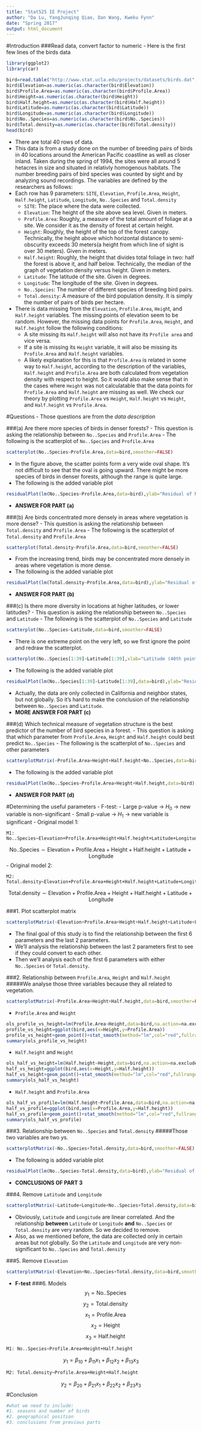 ```yaml
---
title: "Stat525 IE Project"
author: "Da Lu, YangJunqing Qiao, Dan Wang, Kweku Fynn"
date: "Spring 2017"
output: html_document
---
```

#Introduction
###Read data, convert factor to numeric
- Here is the first few lines of the birds data
```r
library(ggplot2)
library(car)

bird=read.table("http://www.stat.ucla.edu/projects/datasets/birds.dat",header=TRUE,sep=",",fill=TRUE)
bird$Elevation=as.numeric(as.character(bird$Elevation))
bird$Profile.Area=as.numeric(as.character(bird$Profile.Area))
bird$Height=as.numeric(as.character(bird$Height))
bird$Half.height=as.numeric(as.character(bird$Half.height))
bird$Latitude=as.numeric(as.character(bird$Latitude))
bird$Longitude=as.numeric(as.character(bird$Longitude))
bird$No..Species=as.numeric(as.character(bird$No..Species))
bird$Total.density=as.numeric(as.character(bird$Total.density))
head(bird)
```

- There are total 40 rows of data.
- This data is from a study done on the number of breeding pairs of birds in 40 locations around the American Pacific coastline as well as closer inland. Taken during the spring of 1994, the sites were all around 5 hetacres in size and situated in relativly homogenous habitats. The number breeding pairs of bird species was counted by sight and by analyzing sound recordings. The variables are defined by the researchers as follows:
- Each row has 9 parameters: `SITE`, `Elevation`, `Profile.Area`, `Height`, `Half.height`, `Latitude`, `Longitude`, `No..Species` and `Total.density`
    - `SITE`: The place where the data were collected.
    - `Elevation`: The height of the site above sea level. Given in meters.
    - `Profile.Area`: Roughly, a measure of the total amount of foliage at a site. We consider it as the density of forest at certain height.
    - `Height`: Roughly, the height of the top of the forest canopy. Technically, the height above which horizontal distance to semi-obscurity exceeds 30 meters(a height from which line of sight is over 30 meters). Given in meters.
    - `Half.height`: Roughly, the height that divides total foliage in two: half the forest is above it, and half below. Technically, the median of the graph of vegetation density versus height. Given in meters.
    - `Latitude`: The latitude of the site. Given in degrees.
    - `Longitude`: The longitude of the site. Given in degrees.
    - `No..Species`: The number of different species of breeding bird pairs.
    - `Total.density`: A measure of the bird population density. It is simply the number of pairs of birds per hectare.
- There is data missing from the `Elevation`, `Profile.Area`, `Heigh`t, and `Half.height` variables. The missing points of elevation seem to be random. However, the missing data points for `Profile.Area`, `Height`, and `Half.height` follow the following conditions:
    - A site missing its `Half.height` will also not have its `Profile area` and vice versa. 
    - If a site is missing its `Height` variable, it will also be missing its `Profile.Area` and `Half.height` variables. 
    - A likely explanation for this is that `Profile.Area` is related in some way to `Half.height`, according to the description of the variables, `Half.height` and `Profile.Area` are both calculated from vegetation density with respect to height. So it would also make sense that in the cases where `Height` was not calculatable that the data points for `Profile.Area` and `Half.height` are missing as well. We check our theory by plotting `Profile.Area` vs `Height`, `Half.height` vs `Height`, and `Half.height` vs `Profile.Area`.

#Questions
- Those questions are from the *data description*

###(a) Are there more species of birds in denser forests?
- This question is asking the relationship between `No..Species` and `Profile.Area`
- The following is the scatterplot of `No..Species` and `Profile.Area`
```r
scatterplot(No..Species~Profile.Area,data=bird,smoother=FALSE)
```

- In the figure above, the scatter points form a very wide oval shape. It's not difficult to see that the oval is going upward. There might be more species of birds in denser forests, although the range is quite large.
- The following is the added variable plot
```r
residualPlot(lm(No..Species~Profile.Area,data=bird),ylab="Residual of No...Species",xlab="Profile.Area")
```

- **ANSWER FOR PART (a)**

###(b) Are birds concentrated more densely in areas where vegetation is more dense?
- This question is asking the relationship between `Total.density` and `Profile.Area`
- The following is the scatterplot of `Total.density` and `Profile.Area`
```r
scatterplot(Total.density~Profile.Area,data=bird,smoother=FALSE)
```

- From the increasing trend, birds may be concentrated more densely in areas where vegetation is more dense.
- The following is the added variable plot
```r
residualPlot(lm(Total.density~Profile.Area,data=bird),ylab="Residual of Total.density",xlab="Profile.Area")
```

- **ANSWER FOR PART (b)**

###(c) Is there more diversity in locations at higher latitudes, or lower latitudes?
- This question is asking the relationship between `No..Species` and `Latitude`
- The following is the scatterplot of `No..Species` and `Latitude`
```r
scatterplot(No..Species~Latitude,data=bird,smoother=FALSE)
```

- There is one extreme point on the very left, so we first ignore the point and redraw the scatterplot.
```r
scatterplot(No..Species[1:39]~Latitude[1:39],xlab="Latitude (40th point removed)",ylab="No..Species (40th point removed)",data=bird,smoother=FALSE)
```

- The following is the added variable plot
```r
residualPlot(lm(No..Species[1:39]~Latitude[1:39],data=bird),ylab="Residual of No..Species (40th point removed)",xlab="Latitude (40th point removed)")
```

- Actually, the data are only collected in California and neighbor states, but not globally. So it's hard to make the conclusion of the relationship between `No..Species` and `Latitude`.
- **MORE ANSWER FOR PART (c)**

###(d) Which technical measure of vegetation structure is the best predictor of the number of bird species in a forest.
- This question is asking that which parameter from `Profile.Area`, `Height` and `Half.height` could best predict `No..Species`
- The following is the scatterplot of `No..Species` and other parameters
```r
scatterplotMatrix(~Profile.Area+Height+Half.height+No..Species,data=bird,smoother=FALSE)
```

- The following is the added variable plot
```r
residualPlot(lm(No..Species~Profile.Area+Height+Half.height,data=bird),ylab="Residuals of No..Species")
```

- **ANSWER FOR PART (d)**

#Determining the useful parameters
- F-test:
    - Large p-value $\to$ $H_0$ $\to$ new variable is non-significant
    - Small p-value $\to$ $H_1$ $\to$ new variable is significant
- Original model 1:
```
M1: No..Species~Elevation+Profile.Area+Height+Half.height+Latitude+Longitude
```
$$\mbox{No..Species} \sim \mbox{Elevation}+\mbox{Profile.Area}+\mbox{Height}+\mbox{Half.height}+\mbox{Latitude}+\mbox{Longitude}$$
- Original model 2:
```
M2: Total.density~Elevation+Profile.Area+Height+Half.height+Latitude+Longitude
```
$$\mbox{Total.density} \sim \mbox{Elevation}+\mbox{Profile.Area}+\mbox{Height}+\mbox{Half.height}+\mbox{Latitude}+\mbox{Longitude}$$

###1. Plot scatterplot matrix
```r
scatterplotMatrix(~Elevation+Profile.Area+Height+Half.height+Latitude+Longitude+No..Species+Total.density,data=bird,smoother=FALSE)
```

- The final goal of this study is to find the relationship between the first 6 parameters and the last 2 parameters. 
- We'll analysis the relationship between the last 2 parameters first to see if they could convert to each other.
- Then we'll analysis each of the first 6 parameters with either `No..Species` or `Total.density`.

###2. Relationship between `Profile.Area`, `Height` and `Half.height`
#####We analyse those three variables because they all related to vegetation.
```r
scatterplotMatrix(~Profile.Area+Height+Half.height,data=bird,smoother=FALSE)
```

- `Profile.Area` and `Height`
```r
ols_profile_vs_height=lm(Profile.Area~Height,data=bird,na.action=na.exclude)
profile_vs_height=ggplot(bird,aes(x=Height,y=Profile.Area))
profile_vs_height+geom_point()+stat_smooth(method="lm",col="red",fullrange=TRUE)
summary(ols_profile_vs_height)
```

- `Half.height` and `Height`
```r
ols_half_vs_height=lm(Half.height~Height,data=bird,na.action=na.exclude)
half_vs_height=ggplot(bird,aes(x=Height,y=Half.height))
half_vs_height+geom_point()+stat_smooth(method="lm",col="red",fullrange=TRUE)
summary(ols_half_vs_height)
```

- `Half.height` and `Profile.Area`
```r
ols_half_vs_profile=lm(Half.height~Profile.Area,data=bird,na.action=na.exclude)
half_vs_profile=ggplot(bird,aes(x=Profile.Area,y=Half.height))
half_vs_profile+geom_point()+stat_smooth(method="lm",col="red",fullrange=TRUE)
summary(ols_half_vs_profile)
```

###3. Relationship between `No..Species` and `Total.density`
#####Those two variables are two $y$s.
```r
scatterplotMatrix(~No..Species+Total.density,data=bird,smoother=FALSE)
```

- The following is added variable plot
```r
residualPlot(lm(No..Species~Total.density,data=bird),ylab="Residual of No..Species",xlab="Total.density")
```

- **CONCLUSIONS OF PART 3**

###4. Remove `Latitude` and `Longitude`
```r
scatterplotMatrix(~Latitude+Longitude+No..Species+Total.density,data=bird,smoother=FALSE)
```

- Obviously, `Latitude` and `Longitude` are linear correlated. And the relationship **between** `Latitude` or `Longitude` **and** `No..Species` or `Total.density` are very random. So we decided to remove.
- Also, as we mentioned before, the data are collected only in certain areas but not globally. So the `Latitude` and `Longitude` are very non-significant to `No..Species` and `Total.density`

###5. Remove `Elevation`
```r
scatterplotMatrix(~Elevation+No..Species+Total.density,data=bird,smoother=FALSE)
```

- **F-test**
###6. Models
$$y_1=\mbox{No..Species}$$
$$y_2=\mbox{Total.density}$$
$$x_1=\mbox{Profile.Area}$$
$$x_2=\mbox{Height}$$
$$x_3=\mbox{Half.height}$$
```
M1: No..Species~Profile.Area+Height+Half.height
```
$$y_1=\beta_{10}+\beta_{11}x_1+\beta_{12}x_2+\beta_{13}x_3$$
```
M2: Total.density~Profile.Area+Height+Half.height
```
$$y_2=\beta_{20}+\beta_{21}x_1+\beta_{22}x_2+\beta_{23}x_3$$
#Conclusion
```r
#what we need to include:
#1. seasons and number of birds
#2. geographical position
#3. conclusions from previous parts
```